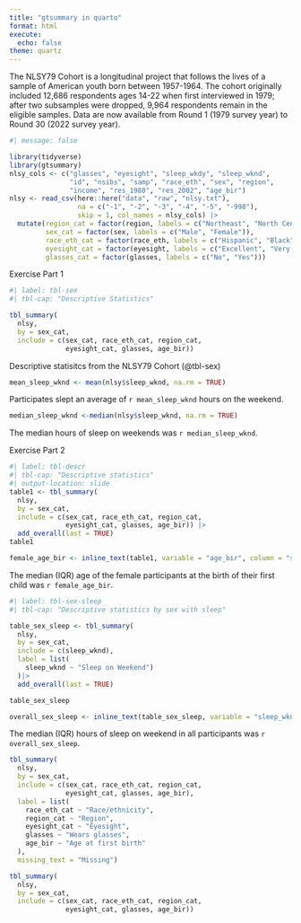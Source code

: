 ```yaml
---
title: "gtsummary in quarto"
format: html
execute: 
  echo: false
theme: quartz
---
```

The NLSY79 Cohort is a longitudinal project that follows the lives of a sample of American youth born between 1957-1964. The cohort originally included 12,686 respondents ages 14-22 when first interviewed in 1979; after two subsamples were dropped, 9,964 respondents remain in the eligible samples. Data are now available from Round 1 (1979 survey year) to Round 30 (2022 survey year).

```r
#| message: false

library(tidyverse)
library(gtsummary)
nlsy_cols <- c("glasses", "eyesight", "sleep_wkdy", "sleep_wknd", 
               "id", "nsibs", "samp", "race_eth", "sex", "region", 
               "income", "res_1980", "res_2002", "age_bir")
nlsy <- read_csv(here::here("data", "raw", "nlsy.txt"), 
                 na = c("-1", "-2", "-3", "-4", "-5", "-998"),
                 skip = 1, col_names = nlsy_cols) |> 
  mutate(region_cat = factor(region, labels = c("Northeast", "North Central", "South", "West")),
         sex_cat = factor(sex, labels = c("Male", "Female")),
         race_eth_cat = factor(race_eth, labels = c("Hispanic", "Black", "Non-Black, Non-Hispanic")),
         eyesight_cat = factor(eyesight, labels = c("Excellent", "Very good", "Good", "Fair", "Poor")),
         glasses_cat = factor(glasses, labels = c("No", "Yes"))) 
```

Exercise Part 1

```r
#| label: tbl-sex
#| tbl-cap: "Descriptive Statistics"

tbl_summary(
  nlsy,
  by = sex_cat,
  include = c(sex_cat, race_eth_cat, region_cat,
              eyesight_cat, glasses, age_bir))
```

Descriptive statisitcs from the NLSY79 Cohort (@tbl-sex)

```r
mean_sleep_wknd <- mean(nlsy$sleep_wknd, na.rm = TRUE)
```
Participates slept an average of `r mean_sleep_wknd` hours on the weekend.

```r
median_sleep_wknd <-median(nlsy$sleep_wknd, na.rm = TRUE)
```

The median hours of sleep on weekends was `r median_sleep_wknd`.

Exercise Part 2

```r
#| label: tbl-descr
#| tbl-cap: "Descriptive statistics"
#| output-location: slide
table1 <- tbl_summary(
  nlsy,
  by = sex_cat,
  include = c(sex_cat, race_eth_cat, region_cat,
              eyesight_cat, glasses, age_bir)) |> 
  add_overall(last = TRUE)
table1
```

```r
female_age_bir <- inline_text(table1, variable = "age_bir", column = "stat_2")
```

The median (IQR) age of the female participants at the birth of their first child was `r female_age_bir`.

```r
#| label: tbl-sex-sleep
#| tbl-cap: "Descriptive statistics by sex with sleep"

table_sex_sleep <- tbl_summary(
  nlsy,
  by = sex_cat,
  include = c(sleep_wknd),
  label = list(
  	sleep_wknd ~ "Sleep on Weekend")
  )|> 
  add_overall(last = TRUE)

table_sex_sleep

overall_sex_sleep <- inline_text(table_sex_sleep, variable = "sleep_wknd", column = "stat_0")
```
The median (IQR) hours of sleep on weekend in all participants was `r overall_sex_sleep`.

```r
tbl_summary(
  nlsy,
  by = sex_cat,
  include = c(sex_cat, race_eth_cat, region_cat,
              eyesight_cat, glasses, age_bir),
  label = list(
    race_eth_cat ~ "Race/ethnicity",
    region_cat ~ "Region",
    eyesight_cat ~ "Eyesight",
    glasses ~ "Wears glasses",
    age_bir ~ "Age at first birth"
  ),
  missing_text = "Missing")
```

```r
tbl_summary(
  nlsy,
  by = sex_cat,
  include = c(sex_cat, race_eth_cat, region_cat,
              eyesight_cat, glasses, age_bir))
```



